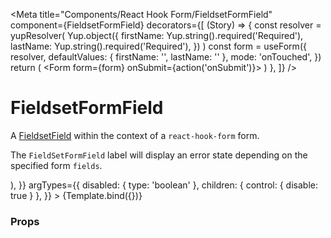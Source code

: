 
<Meta
  title="Components/React Hook Form/FieldsetFormField"
  component={FieldsetFormField}
  decorators={[
    (Story) => {
      const resolver = yupResolver(
        Yup.object({
          firstName: Yup.string().required('Required'),
          lastName: Yup.string().required('Required'),
        })
      )
      const form = useForm({
        resolver,
        defaultValues: { firstName: '', lastName: '' },
        mode: 'onTouched',
      })
      return (
        <Form form={form} onSubmit={action('onSubmit')}>
          <Story />
        </Form>
      )
    },
  ]}
/>

# FieldsetFormField

A [FieldsetField](../?path=/docs/components-form-fieldsetfield--default-story) within the context of a `react-hook-form` form.

The `FieldSetFormField` label will display an error state depending on the specified form `fields`.


<Canvas>
  <Story
    name="Default"
    args={{
      fields: ['firstName', 'lastName'],
      label: 'Name',
      children: (
        <div className="flex [&>*]:flex-1 gap-x-4">
          <InputFormField name="firstName" />
          <InputFormField name="lastName" />
        </div>
      ),
    }}
    argTypes={{
      disabled: { type: 'boolean' },
      children: { control: { disable: true } },
    }}
  >
    {Template.bind({})}
  </Story>
</Canvas>

### Props

<ArgsTable story="Default" />
